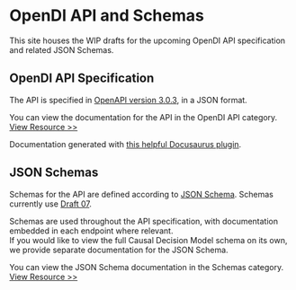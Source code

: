 # OpenDI API and Schemas

This site houses the WIP drafts for the upcoming OpenDI API specification and related JSON Schemas.

## OpenDI API Specification

The API is specified in [OpenAPI version 3.0.3](https://github.com/OAI/OpenAPI-Specification/blob/main/versions/3.0.3.md), in a JSON format.

You can view the documentation for the API in the OpenDI API category.  
[View Resource >>](./api/opendi-decision-modeling-api.info.mdx)

Documentation generated with [this helpful Docusaurus plugin](https://github.com/PaloAltoNetworks/docusaurus-openapi-docs).

## JSON Schemas

Schemas for the API are defined according to [JSON Schema](https://json-schema.org/). Schemas currently use [Draft 07](https://json-schema.org/draft-07/json-schema-release-notes).

Schemas are used throughout the API specification, with documentation embedded in each endpoint where relevant.  
If you would like to view the full Causal Decision Model schema on its own, we provide separate documentation for the JSON Schema.

You can view the JSON Schema documentation in the Schemas category.  
[View Resource >>](./cdm-full-schema.mdx)